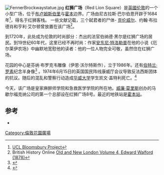 {{Coord|51|31|8|N|0|7|8|W|type:landmark_region:GB|display=title}}
[[Image:FennerBrockwaystatue.jpg|right]]
'''红狮广场'''（Red Lion Square）是[[英國|英國]][[伦敦|伦敦]]的一个小型广场，位于[[布卢姆斯伯里|布卢姆斯伯里]]与[[霍本|霍本]]边界{{sfn|Besant|2009|p=26}}。广场由尼古拉斯·巴尔伯恩开辟于1684年<ref>[http://www.ucl.ac.uk/bloomsbury-project/streets/red_lion_street.htm UCL Bloomsbury Project]</ref>，得名于红狮客栈。{{sfn|Besant|2009|p=26}} 一些文献记载，三个弑君者的尸体- [[克伦威尔|克伦威尔]]、约翰·布拉德肖和亨利·艾尔顿曾放置在该广场<ref>British History Online [http://www.british-history.ac.uk/report.aspx?compid=45213 Old and New London Volume 4, Edward Walford (1878)]</ref>。

到1720年，此处成为伦敦的时尚部分：杰出的法官伯纳德·黑尔是红狮广场的居民。到19世纪60年代，这里已经不再时尚：作家[[安东尼·特洛勒普|安东尼·特洛勒普]]在他的小说《厄尔莱伊农场》中幽默地宽慰他的读者：他的一位人物完全可敬，虽然住在红狮广场。

花园的中心是芬纳·布罗克韦雕像（伊恩·沃尔特斯作），立于1986年。还有[[伯特兰·罗素|伯特兰·罗素]]纪念半身像<ref>{{cite journal | title=Bertrand Russell Memorial | journal=Mind | year=1980 | volume=353 | pages=320}}</ref> 。1974年6月15日的英国国民阵线康威厅会议导致反法西斯团体的抗议。随后的混乱和警察行动造成[[华威大学|华威大学]]学生凯文·盖特利死亡。<ref name="bbcretro">{{cite news|url=http://news.bbc.co.uk/onthisday/hi/dates/stories/june/15/newsid_2512000/2512725.stm|title=On this day 1974: Man dies in race rally clashes|publisher=BBC Online|accessdate=4 February 2011|date=15 June 1974|archive-date=2008-03-07|archive-url=https://web.archive.org/web/20080307114451/http://news.bbc.co.uk/onthisday/hi/dates/stories/june/15/newsid_2512000/2512725.stm|dead-url=no}}</ref>

今天，该广场是皇家麻醉师学院和急救医学学院的所在地。[[威廉·莫里斯|威廉·莫里斯]]创办的马歇尔福克纳公司的第一个总部设在红狮广场8号。最近的地铁站是[[霍本站|霍本站]]。

==参考==
{{reflist}}
* {{Citation |last=Besant |first=Walter |year= 2009 |title=Holborn and Bloomsbury |edition=unabridged |publisher=ReadHowYouWant.com |isbn=9781458702197 |page=[http://books.google.com/books?id=OWCf64MXSvIC&pg=PT26#v=onepage&q&f=false 26]}}
[[Category:倫敦花園廣場|Category:倫敦花園廣場]]